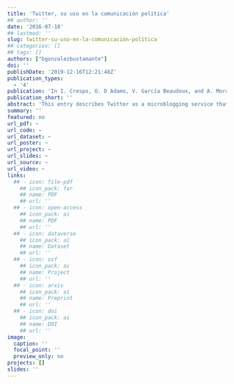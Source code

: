 ```yaml
---
title: 'Twitter, su uso en la comunicación política'
## author: ''
date: '2016-07-18'
## lastmod: ''
slug: twitter-su-uso-en-la-comunicación-política
## categories: []
## tags: []
authors: ["bgonzalezbustamante"]
doi: ''
publishDate: '2019-12-16T12:21:48Z'
publication_types:
  - '4'
publication: 'In I. Crespo, O. D Adamo, V. García Beaudoux, and A. Mora (eds.), *Diccionario Enciclopédico de Comunicación Política*. 2nd Edition. Madrid: CEPC'
publication_short: ''
abstract: 'This entry describes Twitter as a microblogging service that allows their users a status update of 140 characters. This updated is known as a tweet. This platform enables us to share information with known people but also with other social circles because it is possible to follow contents generates for others.'
summary: ''
featured: no
url_pdf: ~
url_code: ~
url_dataset: ~
url_poster: ~
url_project: ~
url_slides: ~
url_source: ~
url_video: ~
links:
  ## - icon: file-pdf
    ## icon_pack: far
    ## name: PDF
    ## url: ''
  ## - icon: open-access 
    ## icon_pack: ai
    ## name: PDF
    ## url: ''
  ## - icon: dataverse
    ## icon_pack: ai
    ## name: Dataset
    ## url: ''
  ## - icon: osf
    ## icon_pack: ai
    ## name: Project
    ## url: ''
  ## - icon: arxiv
    ## icon_pack: ai
    ## name: Preprint
    ## url: ''
  ## - icon: doi
    ## icon_pack: ai
    ## name: DOI
    ## url: ''
image:
  caption: ''
  focal_point: ''
  preview_only: no
projects: []
slides: ''
---
```

